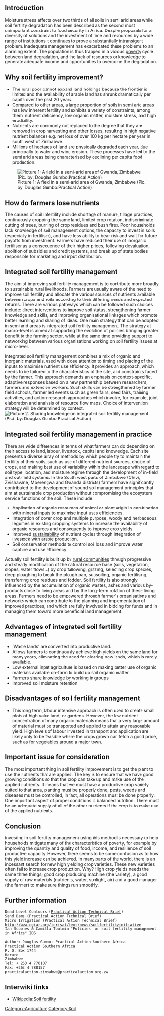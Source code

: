 {{TOCright}}
==Introduction==
Moisture stress affects over two thirds of all soils in semi arid areas while soil fertility degradation has been described as the second most unimportant constraint to food security in Africa. Despite proposals for a diversity of solutions and the investment of time and resources by a wide range of institutions it continues to prove a substantially intransigent problem. Inadequate management has exacerbated these problems to an alarming extent. The population is thus trapped in a vicious [[poverty]] cycle between land degradation, and the lack of resources or knowledge to generate adequate income and opportunities to overcome the degradation.
==Why soil fertility improvement?==
*The rural poor cannot expand land holdings because the frontier is limited and the availability of arable land has shrunk dramatically per capita over the past 20 years.
*Compared to other areas, a large proportion of soils in semi arid areas has low inherent fertility and exhibits a variety of constraints, among them: nutrient deficiency, low organic matter, moisture stress, and high erodibility.
*Nutrients are commonly not replaced to the degree that they are removed in crop harvesting and other losses, resulting in high negative nutrient balances e.g. net loss of over 100 kg per hectare per year in south west of Zimbabwe.
*Millions of hectares of land are physically degraded each year, due principally to water and wind erosion. These processes have led to the semi arid areas being characterised by declining per capita food production.
[[Image:PA field in Gwanda.JPG|thumb|right|Picture 1: A field in a semi-arid area of Gwanda, Zimbabwe (Pic. by: Douglas Gumbo:Practical Action)]]
==How do farmers lose nutrients==
The causes of soil infertility include shortage of manure, tillage practices, continuously cropping the same land, limited crop rotation, indiscriminate cutting of trees, burning of crop residues and bush fires.
Poor households lack knowledge of soil management options, the capacity to invest in soils (especially in fertiliser), and have less ability to bear risk and wait for future payoffs from investment.
Farmers have reduced their use of inorganic fertiliser as a consequence of their higher prices, following devaluation, abolition of subsidies and credit systems, and break up of state bodies responsible for marketing and input distribution.
==Integrated soil fertility management==
The aim of improving soil fertility management is to contribute more broadly to sustainable rural livelihoods. Farmers are usually aware of the need to improve soil fertility and allocate the various sources of nutrients available between crops and soils according to their differing needs and expected returns. There are various pathways which can be followed such choices include: direct interventions to improve soil status, strengthening farmer knowledge and skills, and improving organisational linkages which promote better learning and sharing
of ideas. One main strategy that can be adopted in semi arid areas is integrated soil fertility management. The strategy at macro-level is aimed at supporting the evolution of policies bringing greater benefit to the farming sector, while at the same time providing support to networking between various organisations working on soil fertility issues at micro-level.

Integrated soil fertility management combines a mix of organic and inorganic materials, used with close attention to timing and placing of the inputs to maximise nutrient use efficiency. It provides an approach, which needs to be tailored to the characteristics of the site, and constraints faced by the farmer. This approach demands an emphasis on context-specific, adaptive responses based on a new partnership between researchers, farmers and
extension workers. Such skills can be strengthened by farmer field schools, farmer led events such as green
fairs, seed fairs, training activities, and action-research approaches which involve, for
example, joint elaboration and analysis of resource flow maps. Choice of intervention
strategy will be determined by context.
[[Image:PA sharing soil management.JPG|thumb|right|Picture 2. Sharing knowledge on integrated soil fertility management (Pict. by: Douglas Gumbo Practical Action)]]
==Integrated soil fertility management in practice==
There are wide differences in terms of what farmers can do depending on their access to land, labour, livestock, capital and knowledge. Each site presents a diverse array of methods by which people try to maintain the fertility of their soils, such as use of different nutrient sources, choice of crops, and making best use of variability within the landscape with regard to soil type, location, and moisture regime through the development of in-field and out-field systems.
In the South west parts of Zimbabwe (Chivi, Zvishavane, Mberengwa and Gwanda districts) farmers have significantly contributed to the development of sound soil management principles that aim at sustainable crop production without compromising the ecosystem service functions of the soil. These include:
*Application of organic resources of animal or plant origin in combination with mineral inputs to maximise input uses efficiencies.
*Integration of cover crop and multiple purpose, woody and herbaceous legumes in existing cropping systems to increase the availability of organic resources and consequently to improve crop yields.
*Improved [[sustainability]] of nutrient cycles through integration of livestock with arable production.
*Soil conservation methods to control soil loss and improve water capture and use efficiency
Actually soil fertility is built up by [[rural communities]] through progressive and steady modification of the natural resource base (soils, vegetation, slopes, water flows…) by crop fallowing, grazing, selecting crop species, deep ploughing to break the plough pan, subsoiling, organic fertilising, transferring crop residues and fodder. Soil fertility is also strongly influenced by the accumulation of organic wastes, ashes and various by-products close to living areas and by the long-term rotation of these living areas. Farmers need to be
empowered through farmer's organisations and networks which can contribute to the planning and implementation of improved practices, and which are fully involved in bidding for funds and in managing them toward more beneficial land management.
==Advantages of integrated soil fertility management==
*‘Waste lands’ are converted into productive land.
*Allows farmers to continuously achieve high yields on the same land for many years, eliminating the need for clearing new lands, which is rarely available.
*Low external input agriculture is based on making better use of organic materials available on-farm to build up soil organic matter.
*Farmers [[share knowledge]] by working in groups
*Improved soil moisture retention
==Disadvantages of soil fertility management==
*This long term, labour intensive approach is often used to create small plots of high value land, or gardens. However, the low nutrient concentration of many organic materials means that a very large amount of material must be transported and applied to attain any reasonable yield. High levels of labour invested in transport and application are likely only to be feasible where the crops grown can fetch a good price, such as for vegetables around a major town.
==Important issue for consideration==
The most important thing in soil fertility improvement is to get the plant to use the nutrients that are applied. The key is to ensure that we have good growing conditions so that the crop can take up and make use of the applied nutrients. It means that we must have a productive crop variety suited to that area, planting must be properly done, pests, weeds and diseases must be controlled, in fact, all operations must be done properly. One important aspect of proper conditions is balanced nutrition. There must be an adequate supply of all of the other nutrients if the crop is to make use of the applied nutrients.
==Conclusion==
Investing in soil fertility management using this method is necessary to help households mitigate many of the characteristics of poverty, for example by improving the quantity and quality of food, income, and resilience of soil productive capacity. However, there seems to be some confusion as to how this yield increase can be achieved.
In many parts of the world, there is an incessant search for new high yielding crop varieties. These new varieties often fail to increase crop production. Why? High crop yields needs the same three things; good crop producing machine (the variety), a good supply of raw materials (nutrients, water, sunlight, air) and a good manager (the farmer) to make sure things run smoothly.

==Further information==
 Dead Level Contours ([[Practical Action Technical Brief]])
 Sand Dams (Practical Action Technical Brief)
 Micro Irrigation (Practical Action Technical Brief)
 http://www.cgiar.org/icrisat/text/news/soilfertilityinitiative
 Ian Scoones & Camilla Toulmin "Policies for soil fertility management in Africa" IDS

 Author: Douglas Gumbo: Practical Action Southern Africa
 Practical Action Southern Africa
 P. O. Box 1744
 Harare
 Zimbabwe
 Tel: + 263 4 776107
 Fax: +263 4 788157
 practicalaction-zimbabwe@practicalaction.org.zw

{{attrib PATB}}
{{Includes content from}}
== Interwiki links ==

* [[Wikipedia:Soil fertility]]

[[Category:Agriculture]]
[[Category:Soil]]